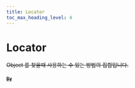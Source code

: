 ```yaml
---
title: Locator
toc_max_heading_level: 4
---
```


# Locator <s generated />

Object 를 찾을때 사용하는 수 있는 방법의 집합입니다.

#### [`By`]( ../classes/by) <s generated />

